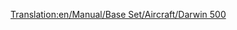 [[Translation:en/Manual/Base Set/Aircraft/Darwin 500]]

{{fr/Manual/Base Set/Aircraft/Avion|Nom=Darwin 500
|Image=[[File:en/Manual/Base Set/Aircraft/Boeing767.png|Darwin 500]]
|Coût=38 964 (77 928)
|Vitesse=947 km/h (592 MPH)
|Entretien=6 187 (12 374)
|Conception=1982
|Vie=25
|Capacité=240 passagers & 25 sacs de courrier
|Description=Avion de ligne standard, préférant les grands aéroports.
|Réalité=[https://www.wikipedia.org/wiki/fr:Boeing 767 Boeing 767]
}}